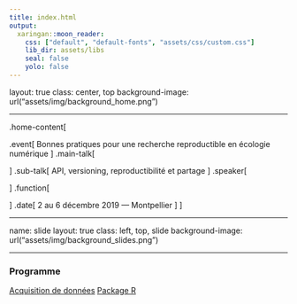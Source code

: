 ```yaml
---
title: index.html
output:
  xaringan::moon_reader:
    css: ["default", "default-fonts", "assets/css/custom.css"]
    lib_dir: assets/libs
    seal: false
    yolo: false
---
```


layout: true
class: center, top
background-image: url("assets/img/background_home.png")

---

.home-content[

  .event[
    Bonnes pratiques pour une recherche reproductible en écologie numérique
  ]
  .main-talk[

  ]
  .sub-talk[
    API, versioning, reproductibilité et partage
  ]
  .speaker[

  ]
  .function[

  ]
  .date[
    2 au 6 décembre 2019 &#8212; Montpellier
  ]
]

---

name: slide
layout: true
class: left, top, slide
background-image: url("assets/img/background_slides.png")

---

### Programme

[Acquisition de données](sessions/session04/index.html)
[Package R](sessions/session07/index.html)
